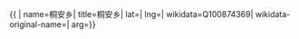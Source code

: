 {{ {{{1|PRC admin/showdata}}}|
name=桐安乡|
title=桐安乡|
lat=|
lng=|
wikidata=Q100874369|
wikidata-original-name=|
arg={{{arg|}}}}}